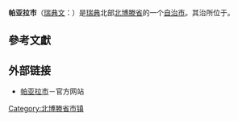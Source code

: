 {{Infobox Kommun
|fullname=Pajala kommun
|coatofarms=[[File:Pajala_vapen.svg|100px]]<br /><small>[[Coat_of_arms|Coat of arms]]</small>
|county=[[北博滕省|北博滕省]]
|province=[[北博滕|北博滕]]
|capital={{link-en|帕亚拉|Pajala}}
|map=[[File:Pajala_Municipality_in_Norrbotten_County.png|200px]] <!-- Another map is Pajala Municipality.png -->
|arearank=第10名
|area=8,124.98<ref name="area">[http://www.scb.se/statistik/MI/MI0802/2008A02/mi0802tab3_2008_eng.xls 瑞典统计局 as of January 1, 2008]</ref>
|arealand=7,916.52<ref name="area"/>
|populationrank=第261名
|population=6,522<ref>[http://www.scb.se/Pages/TableAndChart____228182.aspx 瑞典统计局 as of December 31, 2007]</ref>
|densityrank=第286名
|populationdensity=0.82
|code=2521<ref>[http://www.scb.se/Grupp/regionalt/rg0101/kommunlankod.xls 瑞典统计局]</ref>
|website=[http://start.pajala.se/eng/indexENG.html www.pajala.se]
|footnotes=
}}

'''帕亚拉市'''（[[瑞典文|瑞典文]]：{{lang|sv|''Pajala kommun''}}）是[[瑞典|瑞典]]北部[[北博滕省|北博滕省]]的一个[[瑞典自治市|自治市]]。其治所位于{{link-en|帕亚拉|Pajala}}。

== 參考文獻 ==

{{reflist}}

== 外部链接 ==
* [https://web.archive.org/web/20081218115605/http://start.pajala.se/eng/indexENG.html 帕亚拉市]－官方网站
{{Commonscat|Pajala|帕亚拉市}}

{{Norrbotten County}}

[[Category:北博滕省市镇|Category:北博滕省市镇]]